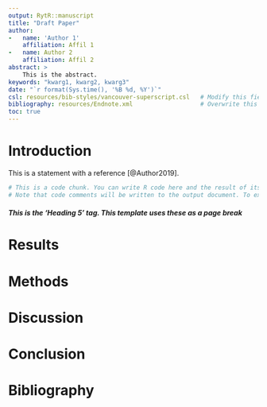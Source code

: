 ```yaml
---
output: RytR::manuscript
title: "Draft Paper"
author:
-   name: 'Author 1'
    affiliation: Affil 1
-   name: Author 2
    affiliation: Affil 2
abstract: >
    This is the abstract.
keywords: "kwarg1, kwarg2, kwarg3"
date: "`r format(Sys.time(), '%B %d, %Y')`"
csl: resources/bib-styles/vancouver-superscript.csl   # Modify this field to alter your bibliography style
bibliography: resources/Endnote.xml                   # Overwrite this dummy bibliography to include your own
toc: true
---
```


# Introduction
This is a statement with a reference [@Author2019].
<!-- This is an HTML comment tag, anything in one of these won't be rendered into your final document-->

```r
# This is a code chunk. You can write R code here and the result of its execution will be displayed in the rendered document.
# Note that code comments will be written to the output document. To exclude this, use HTML comment tags, or set the chunk option echo=FALSE
```

##### This is the 'Heading 5' tag. This template uses these as a page break
# Results

# Methods

# Discussion

# Conclusion

#####
# Bibliography
